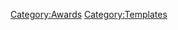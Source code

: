 {{Box
|background=#2E9AFE
|border=#0040FF
|image=Penguin Play Award.PNG
|imagesize=50px
|imagelink=
|textcolor=
|text1=This file is an award.
|textcolor2=
|text2=This file was from ''Club Penguin''. Our usage of this file is believed to be fair use.
}}
<includeonly>[[Category:Awards]]</includeonly>
<noinclude>[[Category:Templates]]</noinclude>
